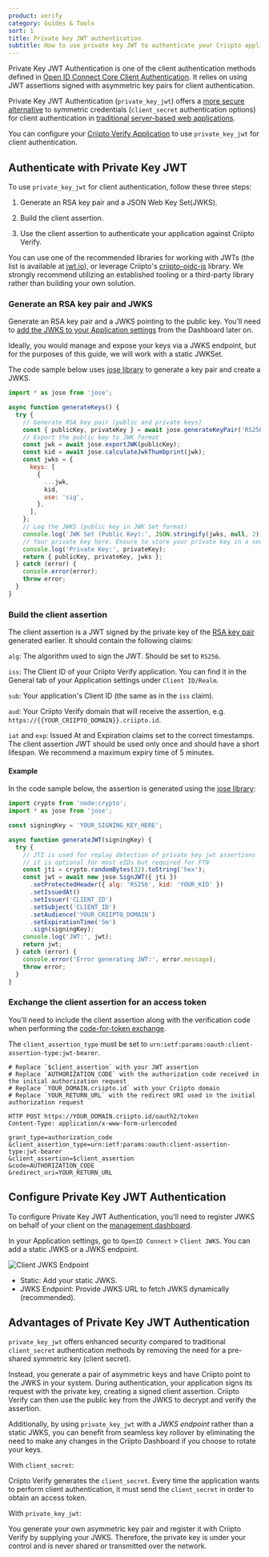 ```yaml
---
product: verify
category: Guides & Tools
sort: 1
title: Private key JWT authentication
subtitle: How to use private key JWT to authenticate your Criipto application
---
```


Private Key JWT Authentication is one of the client authentication methods defined in [Open ID Connect Core Client Authentication](https://openid.net/specs/openid-connect-core-1_0.html#ClientAuthentication).
It relies on using JWT assertions signed with asymmetric key pairs for client authentication.

<Highlight icon="file-lines">

Private Key JWT Authentication (`private_key_jwt`) offers a [more secure alternative](/verify/guides/privatekey-jwt/#advantages-of-private-key-jwt-authentication) to symmetric credentials (`client_secret` authentication options)
for client authentication in [traditional server-based web applications](/verify/getting-started/oidc-intro/#using-openid-connect-to-integrate-with-criipto-verify).

</Highlight>

You can configure your [Criipto Verify Application](https://docs.criipto.com/verify/getting-started/basics/#applications) to use `private_key_jwt` for client authentication.

## Authenticate with Private Key JWT

To use `private_key_jwt` for client authentication, follow these three steps:

1. Generate an RSA key pair and a JSON Web Key Set(JWKS).

2. Build the client assertion.

3. Use the client assertion to authenticate your application against Criipto Verify.

You can use one of the recommended libraries for working with JWTs (the list is available at [jwt.io](https://jwt.io/libraries)), or leverage Criipto's [criipto-oidc-js](https://github.com/criipto/criipto-oidc-js) library. We strongly recommend utilizing an established tooling or a third-party library rather than building your own solution.

### Generate an RSA key pair and JWKS

Generate an RSA key pair and a JWKS pointing to the public key. You'll need to [add the JWKS to your Application settings](/verify/guides/privatekey-jwt/#configure-private-key-jwt-authentication) from the Dashboard later on.

<Highlight icon="exclamation">

Ideally, you would manage and expose your keys via a JWKS endpoint, but for the purposes of this guide, we will work with a static JWKSet.

</Highlight>

The code sample below uses [jose library](https://github.com/panva/jose) to generate a key pair and create a JWKS.

```javascript
import * as jose from 'jose';

async function generateKeys() {
  try {
    // Generate RSA key pair (public and private keys)
    const { publicKey, privateKey } = await jose.generateKeyPair('RS256');
    // Export the public key to JWK format
    const jwk = await jose.exportJWK(publicKey);
    const kid = await jose.calculateJwkThumbprint(jwk);
    const jwks = {
      keys: [
        {
          ...jwk,
          kid,
          use: 'sig',
        },
      ],
    };
    // Log the JWKS (public key in JWK Set format)
    console.log('JWK Set (Public Key):', JSON.stringify(jwks, null, 2));
    // Your private key here. Ensure to store your private key in a secure environment.
    console.log('Private Key:', privateKey);
    return { publicKey, privateKey, jwks };
  } catch (error) {
    console.error(error);
    throw error;
  }
}
```

### Build the client assertion

The client assertion is a JWT signed by the private key of the [RSA key pair](/verify/guides/privatekey-jwt/#generate-an-rsa-key-pair-and-jwks) generated earlier. It should contain the following claims:

`alg`: The algorithm used to sign the JWT. Should be set to `RS256`.

`iss`: The Client ID of your Criipto Verify application. You can find it in the General tab of your Application settings under `Client ID/Realm`.

`sub`: Your application's Client ID (the same as in the `iss` claim).

`aud`: Your Criipto Verify domain that will receive the assertion, e.g. `https://{{YOUR_CRIIPTO_DOMAIN}}.criipto.id`.

`iat` and `exp`: Issued At and Expiration claims set to the correct timestamps. The client assertion JWT should be used only once and should have a short lifespan. We recommend a maximum expiry time of 5 minutes.

#### Example

In the code sample below, the assertion is generated using the [jose library](https://github.com/panva/jose):

```javascript
import crypto from 'node:crypto';
import * as jose from 'jose';

const signingKey = 'YOUR_SIGNING_KEY_HERE';

async function generateJWT(signingKey) {
  try {
    // JTI is used for replay detection of private key jwt assertions
    // it is optional for most eIDs but required for FTN
    const jti = crypto.randomBytes(32).toString('hex');
    const jwt = await new jose.SignJWT({ jti })
      .setProtectedHeader({ alg: 'RS256', kid: 'YOUR_KID' })
      .setIssuedAt()
      .setIssuer('CLIENT_ID')
      .setSubject('CLIENT_ID')
      .setAudience('YOUR_CRIIPTO_DOMAIN')
      .setExpirationTime('5m')
      .sign(signingKey);
    console.log('JWT:', jwt);
    return jwt;
  } catch (error) {
    console.error('Error generating JWT:', error.message);
    throw error;
  }
}
```

### Exchange the client assertion for an access token

You'll need to include the client assertion along with the verification code when performing the [code-for-token exchange](/verify/getting-started/oidc-intro/#exchange-the-code-for-a-token).

The `client_assertion_type` must be set to `urn:ietf:params:oauth:client-assertion-type:jwt-bearer`.

```curl
# Replace `$client_assertion` with your JWT assertion
# Replace `AUTHORIZATION_CODE` with the authorization code received in the initial authorization request
# Replace `YOUR_DOMAIN.criipto.id` with your Criipto domain
# Replace `YOUR_RETURN_URL` with the redirect URI used in the initial authorization request

HTTP POST https://YOUR_DOMAIN.criipto.id/oauth2/token
Content-Type: application/x-www-form-urlencoded

grant_type=authorization_code
&client_assertion_type=urn:ietf:params:oauth:client-assertion-type:jwt-bearer
&client_assertion=$client_assertion
&code=AUTHORIZATION_CODE
&redirect_uri=YOUR_RETURN_URL
```

## Configure Private Key JWT Authentication

To configure Private Key JWT Authentication, you'll need to register JWKS on behalf of your client on the [management dashboard](https://dashboard.criipto.com).

In your Application settings, go to `OpenID Connect` > `Client JWKS`. You can add a static JWKS or a JWKS endpoint.

![Client JWKS Endpoint](./images/JWKS_endpoint.png)

- Static: Add your static JWKS.
- JWKS Endpoint: Provide JWKS URL to fetch JWKS dynamically (recommended).

## Advantages of Private Key JWT Authentication

`private_key_jwt` offers enhanced security compared to traditional `client_secret` authentication methods by removing the need for a pre-shared symmetric key (client secret).

Instead, you generate a pair of asymmetric keys and have Criipto point to the JWKS in your system. During authentication, your application signs its request with the private key, creating a signed client assertion. Criipto Verify can then use the public key from the JWKS to decrypt and verify the assertion.

Additionally, by using `private_key_jwt` with a _JWKS endpoint_ rather than a static JWKS, you can benefit from seamless key rollover by eliminating the need to make any changes in the Criipto Dashboard if you choose to rotate your keys.

<Highlight icon="file-lines">

With `client_secret`:

Criipto Verify generates the `client_secret`. Every time the application wants to perform client authentication, it must send the `client_secret` in order to obtain an access token.

With `private_key_jwt`:

You generate your own asymmetric key pair and register it with Criipto Verify by supplying your JWKS. Therefore, the private key is under your control and is never shared or transmitted over the network.

</Highlight>
